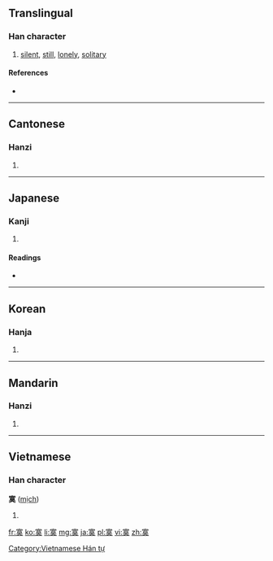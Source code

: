 ==Translingual==

===Han character===
{{Han char|rn=40|rad=宀|as=11|sn=14|four=3043<sub>0</sub>|canj=十廿日大 (JTAK)}}

# [[silent]], [[still]], [[lonely]], [[solitary]]

====References====
* {{Han ref|kx=0290.150|dkj=07282|dj=0574.220|hdz=20945.070|uh=5BDE|ud=23518|bh=B9E6|bd=47590}}

----

==Cantonese==

===Hanzi===
{{yue-hanzi|jyut=|y=mok6}}

# {{defn|lang=yue|sort=宀11}}

----

==Japanese==

===Kanji===
{{ja-kanji|grade=|rs=宀11}}

# {{defn|lang=ja|sort=宀11}}

====Readings====
* {{ja-readings|on=[[ばく]] (baku), [[まく]] (maku)|kun=[[さびしい]] (sabishii)}}

----

==Korean==

===Hanja===
{{ko-hanja|hangeul=막|rv=mak|mr=mak}}

# {{defn|lang=ko|sort=宀11}}

----

==Mandarin==

===Hanzi===
{{cmn-hanzi|pin=[[mò]] ([[mo4]])|wg=mo<sup>4</sup>}}

# {{defn|lang=cmn|sort=宀11}}

----

==Vietnamese==

===Han character===
'''寞''' ([[mịch]])

# {{defn|lang=vi}}

[[Category:Vietnamese Hán tự]]

[[fr:寞]]
[[ko:寞]]
[[li:寞]]
[[mg:寞]]
[[ja:寞]]
[[pl:寞]]
[[vi:寞]]
[[zh:寞]]